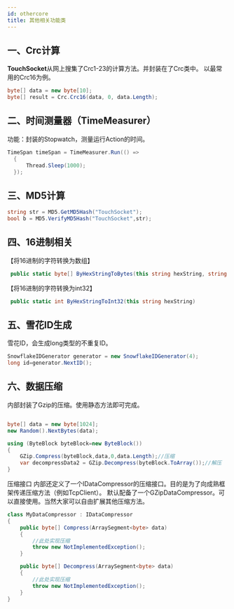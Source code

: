 ```yaml
---
id: othercore
title: 其他相关功能类
---
```


## 一、Crc计算
**TouchSocket**从网上搜集了Crc1-23的计算方法。并封装在了Crc类中。
以最常用的Crc16为例。
```csharp
byte[] data = new byte[10];
byte[] result = Crc.Crc16(data, 0, data.Length);
```

## 二、时间测量器（TimeMeasurer）
功能：封装的Stopwatch，测量运行Action的时间。
```csharp
TimeSpan timeSpan = TimeMeasurer.Run(() =>
  {
      Thread.Sleep(1000);
  });

```

## 三、MD5计算
```csharp
string str = MD5.GetMD5Hash("TouchSocket");
bool b = MD5.VerifyMD5Hash("TouchSocket",str);
```

## 四、16进制相关
【将16进制的字符转换为数组】
```csharp
 public static byte[] ByHexStringToBytes(this string hexString, string splite = default)
```
【将16进制的字符转换为int32】
```csharp
 public static int ByHexStringToInt32(this string hexString)
```

## 五、雪花ID生成
雪花ID，会生成long类型的不重复ID。
```csharp
SnowflakeIDGenerator generator = new SnowflakeIDGenerator(4);
long id=generator.NextID();
```

## 六、数据压缩
内部封装了Gzip的压缩。使用静态方法即可完成。
```csharp

byte[] data = new byte[1024];
new Random().NextBytes(data);

using (ByteBlock byteBlock=new ByteBlock())
{
    GZip.Compress(byteBlock,data,0,data.Length);//压缩
    var decompressData2 = GZip.Decompress(byteBlock.ToArray());//解压
}


```

压缩接口
内部还定义了一个IDataCompressor的压缩接口。目的是为了向成熟框架传递压缩方法（例如TcpClient）。
默认配备了一个GZipDataCompressor。可以直接使用。当然大家可以自由扩展其他压缩方法。

```csharp
class MyDataCompressor : IDataCompressor
{
    public byte[] Compress(ArraySegment<byte> data)
    {
        //此处实现压缩
        throw new NotImplementedException();
    }

    public byte[] Decompress(ArraySegment<byte> data)
    {
        //此处实现压缩
        throw new NotImplementedException();
    }
}
```
